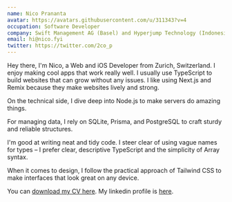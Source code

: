 ```yaml
---
name: Nico Prananta
avatar: https://avatars.githubusercontent.com/u/311343?v=4
occupation: Software Developer
company: Swift Management AG (Basel) and Hyperjump Technology (Indonesia)
email: hi@nico.fyi
twitter: https://twitter.com/2co_p
---
```


Hey there, I'm Nico, a Web and iOS Developer from Zurich, Switzerland. I enjoy making cool apps that work really well. I usually use TypeScript to build websites that can grow without any issues. I like using Next.js and Remix because they make websites lively and strong.

On the technical side, I dive deep into Node.js to make servers do amazing things.

For managing data, I rely on SQLite, Prisma, and PostgreSQL to craft sturdy and reliable structures.

I'm good at writing neat and tidy code. I steer clear of using vague names for types – I prefer clear, descriptive TypeScript and the simplicity of Array syntax.

When it comes to design, I follow the practical approach of Tailwind CSS to make interfaces that look great on any device.

You can [download my CV here](/static/resume-nico-may-2024.pdf). My linkedin profile is [here](https://www.linkedin.com/in/nico-prananta-884750200/).
